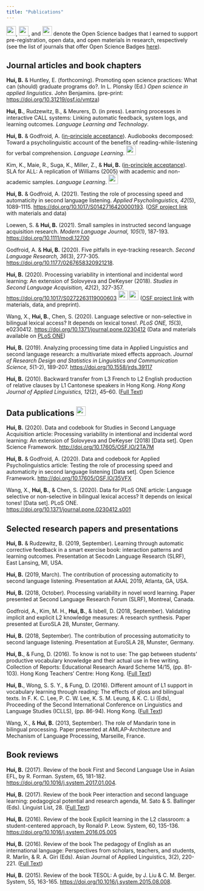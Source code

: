 ```yaml
---
title: "Publications"
---
```


<img src="images/preregistered.png" width="25" height="25">, <img src="images/open-data.png" width="25" height="25">, and <img src="images/open-materials.png" width="25" height="25"> denote the Open Science badges that I earned to support pre-registration, open data, and open materials in research, respectively (see the list of journals that offer Open Science Badges [here](https://www.cos.io/our-services/badges)).

## Journal articles and book chapters

**Hui, B.** & Huntley, E. (forthcoming). Promoting open science practices: What can (should) graduate programs do?. In L. Plonsky (Ed.) *Open science in applied linguistics*. John Benjamins. (pre-print: <https://doi.org/10.31219/osf.io/vmtza>)

**Hui, B.**, Rudzewitz, B., & Meurers, D. (in press). Learning processes in interactive CALL systems: Linking automatic feedback, system logs, and learning outcomes. *Language Learning and Technology*.

**Hui, B.** & Godfroid, A. ([in-principle acceptance](https://onlinelibrary.wiley.com/page/journal/14679922/homepage/registered_reports.htm)). Audiobooks decomposed: Toward a psycholinguistic account of the benefits of reading-while-listening for verbal comprehension. *Language Learning*. <img src="images/preregistered.png" width="25" height="25">

Kim, K., Maie, R., Suga, K., Miller, Z., & **Hui, B.** ([in-principle acceptance](https://onlinelibrary.wiley.com/page/journal/14679922/homepage/registered_reports.htm)). SLA for ALL: A replication of Williams (2005) with academic and non-academic samples. *Language Learning*. <img src="images/preregistered.png" width="25" height="25">

**Hui, B.** & Godfroid, A. (2021). Testing the role of processing speed and automaticity in second language listening. *Applied Psycholinguistics, 42*(5), 1089-1115. <https://doi.org/10.1017/S0142716420000193>. ([OSF project link](http://doi.org/10.17605/OSF.IO/35VFX) with materials and data)

Loewen, S. & **Hui, B.** (2021). Small samples in instructed second language acquisition research. *Modern Language Journal, 105*(1), 187-193. <https://doi.org/10.1111/modl.12700>

Godfroid, A. & **Hui, B.** (2020). Five pitfalls in eye-tracking research. *Second Language Research, 36*(3), 277-305. <https://doi.org/10.1177/0267658320921218>. 

**Hui, B.** (2020). Processing variability in intentional and incidental word learning: An extension of Solovyeva and DeKeyser (2018). *Studies in Second Language Acquisition, 42*(2), 327-357. <https://doi.org/10.1017/S0272263119000603> <img src="images/open-data.png" width="25" height="25"> <img src="images/open-materials.png" width="25" height="25"> ([OSF project link](http://doi.org/10.17605/OSF.IO/2TA7M) with materials, data, and preprint).

Wang, X., **Hui, B.**, Chen, S. (2020). Language selective or non-selective in bilingual lexical access? It depends on lexical tones!. *PLoS ONE, 15*(3), e0230412. <https://doi.org/10.1371/journal.pone.0230412> (Data and materials available on [PLoS ONE](https://doi.org/10.1371/journal.pone.0230412.s001))

**Hui, B.** (2019). Analyzing processing time data in Applied Linguistics and second language research: a multivariate mixed effects approach. *Journal of Research Design and Statistics in Linguistics and Communication Science, 5*(1-2), 189-207. <https://doi.org/10.1558/jrds.39117>

**Hui, B.** (2010). Backward transfer from L3 French to L2 English production of relative clauses by L1 Cantonese speakers in Hong Kong. *Hong Kong Journal of Applied Linguistics, 12*(2), 45–60. ([Full Text](http://caes.hku.hk/hkjalonline/issues/?guest_id=fa0f4c561c85193b7c0d4c2f2e20e579bddffa71727e481694bca5cd8ce557d2&file=2010_v12_2_hui.pdf))

## Data publications <img src="images/open-data.png" width="25" height="25">

**Hui, B.** (2020). Data and codebook for Studies in Second Language Acquisition article: Processing variability in intentional and incidental word learning: An extension of Solovyeva and DeKeyser (2018) [Data set]. Open Science Framework. <http://doi.org/10.17605/OSF.IO/2TA7M>

**Hui, B.** & Godfroid, A. (2020). Data and codebook for Applied Psycholinguistics article: Testing the role of processing speed and automaticity in second language listening [Data set]. Open Science Framework. <http://doi.org/10.17605/OSF.IO/35VFX> 

Wang, X., **Hui, B.**, & Chen, S. (2020). Data for PLoS ONE article: Language selective or non-selective in bilingual lexical access? It depends on lexical tones! [Data set]. PLoS ONE. <https://doi.org/10.1371/journal.pone.0230412.s001>

## Selected research papers and presentations

**Hui, B.** & Rudzewitz, B. (2019, September). Learning through automatic corrective feedback in a smart exercise book: interaction patterns and learning outcomes. Presentation at Secodn Language Research (SLRF), East Lansing, MI, USA.

**Hui, B.** (2019, March). The contribution of processing automaticity to second language listening. Presentation at AAAL 2019, Atlanta, GA, USA.

**Hui, B.** (2018, October). Processing variability in novel word learning. Paper presented at Second Language Research Forum (SLRF), Montreal, Canada.

Godfroid, A., Kim, M. H., **Hui, B.**, & Isbell, D. (2018, September). Validating implicit and explicit L2 knowledge measures: A research synthesis. Paper presented at EuroSLA 28, Munster, Germany.

**Hui, B.** (2018, September). The contribution of processing automaticity to second language listening. Presentation at EuroSLA 28, Munster, Germany.

**Hui, B.**, & Fung, D. (2016). To know is not to use: The gap between students’ productive vocabulary knowledge and their actual use in free writing. Collection of Reports: Educational Research Award Scheme 14/15, (pp. 81-103). Hong Kong Teachers’ Centre: Hong Kong. ([Full Text](www.edb.org.hk/HKTC/download/eras/14-15/ERAS1415_R04.pdf))

**Hui, B.**, Wong, S. S. Y., & Fung, D. (2016). Different amount of L1 support in vocabulary learning through reading: The effects of gloss and bilingual texts. In F. K. C. Lee, P. C. W. Lee, K. S. M. Leung, & K. C. Li (Eds), Proceeding of the Second International Conference on Linguistics and Language Studies (ICLLS), (pp. 86-94). Hong Kong. ([Full Text](http://media.wix.com/ugd/2b7f97_3211456c5d714731b3e2f4d1db36203d.pdf))

Wang, X., & **Hui, B.** (2013, September). The role of Mandarin tone in bilingual processing. Paper presented at AMLAP-Architecture and Mechanism of Language Processing, Marseille, France.

## Book reviews

**Hui, B.** (2017). Review of the book First and Second Language Use in Asian EFL, by R. Forman. System, 65, 181-182. <https://doi.org/10.1016/j.system.2017.01.004>.

**Hui, B.** (2017). Review of the book Peer interaction and second language learning: pedagogical potential and research agenda, M. Sato & S. Ballinger (Eds). Linguist List, 28. ([Full Text](http://linguistlist.org/issues/28/28-978.html))

**Hui, B.** (2016). Review of the book Explicit learning in the L2 classroom: a student-centered approach, by Ronald P. Leow. System, 60, 135-136. <https://doi.org/10.1016/j.system.2016.05.005>

**Hui, B.** (2016). Review of the book The pedagogy of English as an international language: Perspectives from scholars, teachers, and students, R. Marlin, & R. A. Giri (Eds). Asian Journal of Applied Linguistics, 3(2), 220-221. ([Full Text](http://www3.caes.hku.hk/ajal/index.php/ajal/article/view/399/435)) 

**Hui, B.** (2015). Review of the book TESOL: A guide, by J. Liu & C. M. Berger. System, 55, 163-165. <https://doi.org/10.1016/j.system.2015.08.008>. 